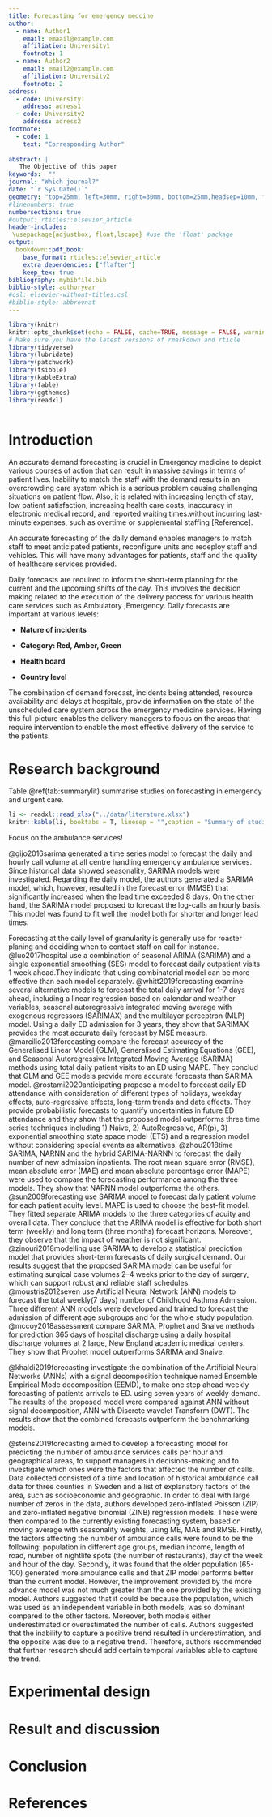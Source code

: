 ```yaml
---
title: Forecasting for emergency medcine
author:
  - name: Author1
    email: emaail@example.com
    affiliation: University1
    footnote: 1
  - name: Author2
    email: email2@example.com
    affiliation: University2
    footnote: 2
address:
  - code: University1
    address: adress1
  - code: University2
    address: adress2
footnote:
  - code: 1
    text: "Corresponding Author"
    
abstract: |
   The Objective of this paper
keywords:  ""
journal: "Which journal?"
date: "`r Sys.Date()`"
geometry: "top=25mm, left=30mm, right=30mm, bottom=25mm,headsep=10mm, footskip=12mm"
#linenumbers: true
numbersections: true
#output: rticles::elsevier_article
header-includes:  
 \usepackage{adjustbox, float,lscape} #use the 'float' package
output: 
  bookdown::pdf_book:
    base_format: rticles::elsevier_article
    extra_dependencies: ["flafter"]
    keep_tex: true
bibliography: mybibfile.bib
biblio-style: authoryear
#csl: elsevier-without-titles.csl
#biblio-style: abbrevnat
---
```


```r
library(knitr)
knitr::opts_chunk$set(echo = FALSE, cache=TRUE, message = FALSE, warning = FALSE)
# Make sure you have the latest versions of rmarkdown and rticle
library(tidyverse)
library(lubridate)
library(patchwork)
library(tsibble)
library(kableExtra)
library(fable)
library(ggthemes)
library(readxl)
```

```r

```

# Introduction

An accurate demand forecasting is crucial in Emergency medicine to depict various courses of action that can result in massive savings in terms of patient lives. Inability to match the staff with the demand results in an overcrowding care system which is a serious problem causing challenging situations on patient flow. Also, it is related with increasing length of stay, low patient satisfaction, increasing health care costs, inaccuracy in electronic medical record, and reported waiting times.without incurring last-minute expenses, such as overtime or supplemental staffing [Reference].

An accurate forecasting of the daily demand enables managers to match staff to meet anticipated patients, reconfigure units and redeploy staff and vehicles. This will have many advantages for patients, staff and the quality of healthcare services provided.

Daily forecasts are required to inform the short-term planning for the current and the upcoming shifts of the day. This involves the decision making related to the execution of the delivery process for various health care services such as Ambulatory ,Emergency. Daily forecasts are important at various levels:

- **Nature of incidents**

- **Category: Red, Amber, Green**

- **Health board**

- **Country level**



The combination of demand forecast, incidents being attended, resource availability and delays at hospitals, provide information on the state of the unscheduled care system across the emergency medicine services. Having this full picture enables the delivery managers to focus on the areas that require intervention to enable the most effective delivery of the service to the patients. 

# Research background {#lit}

Table \@ref(tab:summarylit) summarise studies on forecasting in emergency and urgent care.



```r
li <- readxl::read_xlsx("../data/literature.xlsx")
knitr::kable(li, booktabs = T, linesep = "",caption = "Summary of studies in hourly emergency care forecasting") %>% kableExtra::kable_styling(latex_options = c("scale_down","hold_position")) %>% column_spec(5,"15em")
```

<!--
Is there any study using grouped time series in urgent and emergency care?
-->


<!--
Using models for count time series in urgent and emergency care!
-->


Focus on the ambulance services!


@gijo2016sarima generated a time series model to forecast the daily and hourly call volume at all centre handling emergency ambulance services.  Since historical data showed seasonality, SARIMA models were investigated. Regarding the daily model, the authors generated a SARIMA model, which, however, resulted in the forecast error (MMSE) that significantly increased when the lead time exceeded 8 days. On the other hand, the SARIMA model proposed to forecast the log-calls an hourly basis. This model was found to fit well the model both for shorter and longer lead times. 


Forecasting at the daily level of granularity is generally use for roaster planing and deciding when to contact staff on call for instance. @luo2017hospital use a combination of seasonal ARIMA (SARIMA) and a single exponential smoothing (SES) model to forecast daily outpatient visits 1 week ahead.They indicate that using combinatorial model can be more effective than each model separately. @whitt2019forecasting examine several alternative models to forecast the total daily arrival for 1-7 days ahead, including a linear regression based on calendar and weather variables, seasonal autoregressive integrated moving average with exogenous regressors (SARIMAX) and the multilayer perceptron (MLP) model. Using a daily ED admission for 3 years, they show that SARIMAX provides the most accurate daily forecast by MSE measure. @marcilio2013forecasting compare the forecast accuracy of the Generalised Linear Model (GLM), Generalised Estimating Equations (GEE), and Seasonal Autoregressive Integrated Moving Average (SARIMA) methods using total daily patient visits to an ED using MAPE. They conclud that GLM and GEE models provide more accurate forecasts than SARIMA model. @rostami2020anticipating propose a model to forecast daily ED attendance with consideration of different types of holidays, weekday effects, auto-regressive effects, long-term trends and date effects. They provide probabilistic forecasts to quantify uncertainties in future ED attendance and they show that the proposed model outperforms three time series techniques including 1) Naive, 2) AutoRegressive, AR(p), 3)  exponential smoothing state space model (ETS) and a regression model without considering special events as alternatives. @zhou2018time SARIMA, NARNN and the hybrid SARIMA-NARNN to forecast the daily number of new admission inpatients. The root mean square error (RMSE), mean absolute error (MAE) and mean absolute percentage error (MAPE) were used to compare the forecasting performance among the three models. They show that NARNN model outperforms the others. @sun2009forecasting use SARIMA model to forecast daily patient volume for each patient acuity level. MAPE is used to choose the best-fit model. They fitted separate ARIMA models to the three categories of acuity and overall data. They conclude that the ARIMA model is effective for both short term (weekly) and long term (three months) forecast horizons. Moreover, they observe that the impact of weather is not significant. @zinouri2018modelling use SARIMA to develop a statistical prediction model that provides short-term forecasts of daily surgical demand.  Our results suggest that the proposed SARIMA model can be useful for estimating surgical case volumes 2–4 weeks prior to the day of surgery, which can support robust and reliable staff schedules.
@moustris2012seven use Artificial Neural Network (ANN) models to forecast the total weekly(7 days) number of Childhood Asthma Admission. Three different ANN models were developed
and trained to forecast the admission of different age subgroups 
and for the whole study population.
@mccoy2018assessment compare SARIMA, Prophet and Snaive methods for prediction 365 days of hospital discharge using a daily hospital discharge volumes at 2 large, New England academic medical centers. They show that Prophet model outperforms SARIMA and Snaive.


@khaldi2019forecasting investigate the combination of the Artificial Neural Networks (ANNs) with a signal decomposition technique named Ensemble Empirical Mode decomposition (EEMD), to make one step ahead weekly forecasting of patients arrivals to ED. using seven years of weekly demand. The results of the proposed model were compared against ANN without signal decomposition, ANN with Discrete wavelet Transform (DWT). The results show that the combined forecasts outperform the benchmarking models.

@steins2019forecasting aimed to develop a forecasting model for predicting the number of ambulance services calls per hour and geographical areas, to support managers in decisions-making and to investigate which ones were the factors that affected the number of calls.
Data collected consisted of a time and location of historical ambulance call data for three counties in Sweden and a list of explanatory factors of the area, such as socioeconomic and geographic. 
In order to deal with large number of zeros in the data, authors developed zero-inflated Poisson (ZIP) and zero-inflated negative binomial (ZINB) regression models. These were then compared to the currently existing forecasting system, based on moving average with seasonality weights, using ME, MAE and RMSE. Firstly, the factors affecting the number of ambulance calls were found to be the following: population in different age groups, median income, length of road, number of nightlife spots (the number of restaurants), day of the week and hour of the day. Secondly, it was found that the older population (65-100) generated more ambulance calls and that ZIP model performs better than the current model. However, the improvement provided by the more advance model was not much greater than the one provided by the existing model. Authors suggested that it could be because the population, which was used as an independent variable in both models, was so dominant compared to the other factors. 
Moreover, both models either underestimated or overestimated the number of calls. Authors suggested that the inability to capture a positive trend resulted in underestimation, and the opposite was due to a negative trend. Therefore, authors recommended that further research should add certain temporal variables able to capture the trend.




# Experimental design {#design}


# Result and discussion {#result}


# Conclusion {#conclusion}



# References {#references .unnumbered}
